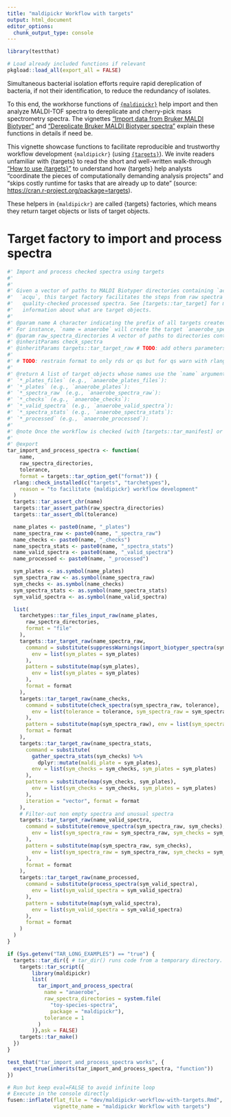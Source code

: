 ```yaml
---
title: "maldipickr Workflow with targets"
output: html_document
editor_options: 
  chunk_output_type: console
---
```


```r
library(testthat)
```

```r
# Load already included functions if relevant
pkgload::load_all(export_all = FALSE)
```


Simultaneous bacterial isolation efforts require rapid dereplication of bacteria, if not their identification, to reduce the redundancy of isolates.

To this end,  the workhorse functions of [`{maldipickr}`](https://github.com/ClavelLab/maldipickr)
help import and then analyze MALDI-TOF spectra to dereplicate and cherry-pick mass spectrometry spectra.
The vignettes ["Import data from Bruker MALDI Biotyper"](https://clavellab.github.io/maldipickr/articles/import-data-from-bruker-maldi-biotyper.html) and ["Dereplicate Bruker MALDI Biotyper spectra"](https://clavellab.github.io/maldipickr/articles/dereplicate-bruker-maldi-biotyper-spectra.html) explain these functions in details if need be.


This vignette showcase functions to facilitate reproducible and trustworthy workflow development `{maldipickr}` (using [`{targets}`](https://docs.ropensci.org/targets/)). We invite readers unfamiliar with {targets} to read the short and well-written walk-through ["How to use {targets}"](https://books.ropensci.org/targets/walkthrough.html) to understand how {targets} help analysts "coordinate the pieces of computationally demanding analysis projects" and "skips costly runtime for tasks that are already up to date" (source: <https://cran.r-project.org/package=targets>).


These helpers in `{maldipickr}` are called {targets} factories, which means they return target objects or lists of target objects. 



# Target factory to import and process spectra
    
```r
#' Import and process checked spectra using targets
#' 
#' 
#' Given a vector of paths to MALDI Biotyper directories containing `acqus` and
#'  `acqu`, this target factory facilitates the steps from raw spectra to
#'   quality-checked processed spectra. See [targets::tar_target] for more
#'   information about what are target objects.
#' 
#' @param name A character indicating the prefix of all targets created by the factory.
#' For instance, `name = anaerobe` will create the target `anaerobe_spectra_raw` among others.
#' @param raw_spectra_directories A vector of paths to directories containing MALDI Biotyper spectra files. This is similar to the `biotyper_directory` parameter from [import_biotyper_spectra], but as a character vector.
#' @inheritParams check_spectra
#' @inheritParams targets::tar_target_raw # TODO: add others parameters to inherit
#'
#' # TODO: restrain format to only rds or qs but for qs warn with rlang::check_installed
#'
#' @return A list of target objects whose names use the `name` argument as a prefix:
#' `*_plates_files` (e.g., `anaerobe_plates_files`): 
#' `*_plates` (e.g., `anaerobe_plates`): 
#' `*_spectra_raw` (e.g., `anaerobe_spectra_raw`): 
#' `*_checks` (e.g., `anaerobe_checks`): 
#' `*_valid_spectra` (e.g., `anaerobe_valid_spectra`): 
#' `*_spectra_stats` (e.g., `anaerobe_spectra_stats`): 
#' `*_processed` (e.g., `anaerobe_processed`): 
#' 
#' @note Once the workflow is checked (with [targets::tar_manifest] or [targets::tar_visnetwork]) and run (with [targets::tar_make]), all the target objects returned can be accessed using [targets::tar_read]] (e.g., `targets::tar_read(anaerobe_spectra_stats)`).
#' 
#' @export
tar_import_and_process_spectra <- function(
    name,
    raw_spectra_directories,
    tolerance,
    format = targets::tar_option_get("format")) {
  rlang::check_installed(c("targets", "tarchetypes"),
    reason = "to facilitate {maldipickr} workflow development"
  )
  targets::tar_assert_chr(name)
  targets::tar_assert_path(raw_spectra_directories)
  targets::tar_assert_dbl(tolerance)

  name_plates <- paste0(name, "_plates")
  name_spectra_raw <- paste0(name, "_spectra_raw")
  name_checks <- paste0(name, "_checks")
  name_spectra_stats <- paste0(name, "_spectra_stats")
  name_valid_spectra <- paste0(name, "_valid_spectra")
  name_processed <- paste0(name, "_processed")

  sym_plates <- as.symbol(name_plates)
  sym_spectra_raw <- as.symbol(name_spectra_raw)
  sym_checks <- as.symbol(name_checks)
  sym_spectra_stats <- as.symbol(name_spectra_stats)
  sym_valid_spectra <- as.symbol(name_valid_spectra)

  list(
    tarchetypes::tar_files_input_raw(name_plates,
      raw_spectra_directories,
      format = "file"
    ),
    targets::tar_target_raw(name_spectra_raw,
      command = substitute(suppressWarnings(import_biotyper_spectra(sym_plates)),
        env = list(sym_plates = sym_plates)
      ),
      pattern = substitute(map(sym_plates),
        env = list(sym_plates = sym_plates)
      ),
      format = format
    ),
    targets::tar_target_raw(name_checks,
      command = substitute(check_spectra(sym_spectra_raw, tolerance),
        env = list(tolerance = tolerance, sym_spectra_raw = sym_spectra_raw)
      ),
      pattern = substitute(map(sym_spectra_raw), env = list(sym_spectra_raw = sym_spectra_raw)),
      format = format
    ),
    targets::tar_target_raw(name_spectra_stats,
      command = substitute(
        gather_spectra_stats(sym_checks) %>%
          dplyr::mutate(maldi_plate = sym_plates),
        env = list(sym_checks = sym_checks, sym_plates = sym_plates)
      ),
      pattern = substitute(map(sym_checks, sym_plates),
        env = list(sym_checks = sym_checks, sym_plates = sym_plates)
      ),
      iteration = "vector", format = format
    ),
    # Filter-out non empty spectra and unusual spectra
    targets::tar_target_raw(name_valid_spectra,
      command = substitute(remove_spectra(sym_spectra_raw, sym_checks),
        env = list(sym_spectra_raw = sym_spectra_raw, sym_checks = sym_checks)
      ),
      pattern = substitute(map(sym_spectra_raw, sym_checks),
        env = list(sym_spectra_raw = sym_spectra_raw, sym_checks = sym_checks)
      ),
      format = format
    ),
    targets::tar_target_raw(name_processed,
      command = substitute(process_spectra(sym_valid_spectra),
        env = list(sym_valid_spectra = sym_valid_spectra)
      ),
      pattern = substitute(map(sym_valid_spectra),
        env = list(sym_valid_spectra = sym_valid_spectra)
      ),
      format = format
    )
  )
}
```
  
```r
if (Sys.getenv("TAR_LONG_EXAMPLES") == "true") {
  targets::tar_dir({ # tar_dir() runs code from a temporary directory.
    targets::tar_script({
        library(maldipickr)
        list(
          tar_import_and_process_spectra(
            name = "anaerobe",
            raw_spectra_directories = system.file(
              "toy-species-spectra",
              package = "maldipickr"),
            tolerance = 1
          )
        )},ask = FALSE)
    targets::tar_make()
  })
}
```
  
```r
test_that("tar_import_and_process_spectra works", {
  expect_true(inherits(tar_import_and_process_spectra, "function")) 
})
```
  

```r
# Run but keep eval=FALSE to avoid infinite loop
# Execute in the console directly
fusen::inflate(flat_file = "dev/maldipickr-workflow-with-targets.Rmd",
               vignette_name = "maldipickr Workflow with targets")
```

